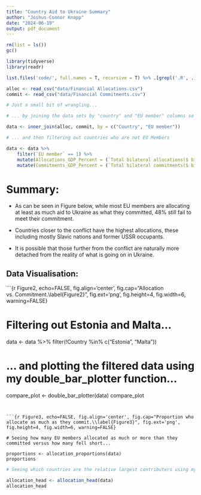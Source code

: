 ```yaml
---
title: "Country Aid to Ukraine Summary"
author: "Joshus-Connor Knapp"
date: "2024-06-19"
output: pdf_document
---
```


```r

rm(list = ls()) 
gc()

library(tidyverse)
library(readr)

list.files('code/', full.names = T, recursive = T) %>% .[grepl('.R', .)] %>% as.list() %>% walk(~source(.))

alloc <- read_csv("data/Financial Allocations.csv")
commit <- read_csv("data/Financial Commitments.csv")
```


```r

# Just a small bit of wrangling...

# ... by joining the data sets by "country" and "EU member" columns so that I only have to work with one data set...

data <- inner_join(alloc, commit, by = c("Country", "EU member"))

# ... and then filtering out countries who are not EU Members

data <- data %>% 
    filter(`EU member` == 1) %>%
    mutate(Allocations_GDP_Percent = (`Total bilateral allocations($ billion)` / `GDP in 2021($ billion)`) * 100) %>% 
    mutate(Commitments_GDP_Percent = (`Total bilateral commitments($ billion)` / `GDP in 2021($ billion)`) * 100)

```

# Summary:

* As can be seen in Figure \ref{Figure2} below, while most EU members are allocating at least as much aid to Ukraine as what they committed, 48% still fail to meet
their commitment. 

* Countries closer to the conflict have the highest allocations, these including mostly Slavic nations and former USSR occupants.

* It is possible that those further from the conflict are naturally more detached from the reality of what is going on in Ukraine. 

## Data Visualisation:

```{r Figure2, echo=FALSE, fig.align='center', fig.cap="Allocation vs. Commitment.\\label{Figure2}", fig.ext='png', fig.height=4, fig.width=6, warning=FALSE}

# Filtering out Estonia and Malta...

data <- data %>%
    filter(!Country %in% c("Estonia", "Malta"))

# ... and plotting the filtered data using my double_bar_plotter function...

compare_plot <- double_bar_plotter(data)
compare_plot

```


```{r Figure3, echo=FALSE, fig.align='center', fig.cap="Proportion who allocate as much as they commit.\\label{Figure3}", fig.ext='png', fig.height=4, fig.width=6, warning=FALSE}

# Seeing how many EU members allocated as much or more than they committed versus how many fell short...

proportions <- allocation_proportions(data)
proportions

```


```r

# Seeing which countries are the relative largest contributers using my "allocation_head" function...

allocation_head <- allocation_head(data)
allocation_head

```
